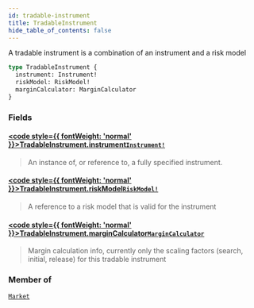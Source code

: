 ```yaml
---
id: tradable-instrument
title: TradableInstrument
hide_table_of_contents: false
---
```








A tradable instrument is a combination of an instrument and a risk model

```graphql
type TradableInstrument {
  instrument: Instrument!
  riskModel: RiskModel!
  marginCalculator: MarginCalculator
}
```


### Fields

#### [<code style={{ fontWeight: 'normal' }}>TradableInstrument.<b>instrument</b></code>](#)<Bullet />[`Instrument!`](/mainnet/api/graphql/objects/instrument) <Badge class="secondary" text="non-null"/> <Badge class="secondary" text="object"/>
> An instance of, or reference to, a fully specified instrument.
> 

#### [<code style={{ fontWeight: 'normal' }}>TradableInstrument.<b>riskModel</b></code>](#)<Bullet />[`RiskModel!`](/mainnet/api/graphql/unions/risk-model) <Badge class="secondary" text="non-null"/> <Badge class="secondary" text="union"/>
> A reference to a risk model that is valid for the instrument
> 

#### [<code style={{ fontWeight: 'normal' }}>TradableInstrument.<b>marginCalculator</b></code>](#)<Bullet />[`MarginCalculator`](/mainnet/api/graphql/objects/margin-calculator) <Badge class="secondary" text="object"/>
> Margin calculation info, currently only the scaling factors (search, initial, release) for this tradable instrument
> 



### Member of

[`Market`](/mainnet/api/graphql/objects/market)  <Badge class="secondary" text="object"/>



